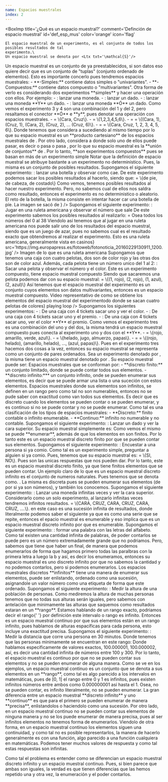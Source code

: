```yaml
---
name: Espacios muestrales
index: 2
---
```


<BoxImp
  title='¿Qué es un espacio muestral?'
  comment='Definción de espacio muestral'
  id='def_esp_mus'
  color='orange'
  icon='flag'
>
    El espacio muestral de un experimento, es el conjunto de todos los posibles resultados de tal
    experimento.\
    Un espacio muestral se denota por <Ltx txt='\mathcal{S}'/>
</BoxImp>
<BComment type='warn'>
    Un espacio muestral es un conjunto de <Lnk url='/themes/Estadistica/Probabilidad/ConceptosGenerales#def_dat' txt='datos'/>
    ya preestablecidos, si son datos eso quiere decir que es un conjunto de "tuplas" (conjunto ordenado de elementos). Esto
    es importante concerlo pues tendremos espacios muestrales:
    - **-Simples:** contiene datos simples o "univariantes".
    - **-Compuestos:** contiene datos compuesto o "multivariantes".
</BComment>
<BComment type='note'>
  Otra forma de verlo es considerando dos experimentos **simples** y hacer una operación con ellos.
  Por ejemplo:
  <Balph>
    - <Ltx txt='\mathcal{E_1}'/> : lanzar una moneda.
    - <Ltx txt='\mathcal{E_2}'/> : lanzar un dado.
    - <Ltx txt='\mathcal{E_3}'/> : lanzar una moneda **Y** un dado.
    - <Ltx txt='\mathcal{E_4}'/> : lanzar una moneda **Ó** un dado.
  </Balph>
  Como vemos el experimento 3 y 4 son una combinación del 1 y del 2, pero resaltamos el conector
  **Ó** e **y**, pues denotar una operación con espacios muestrales.
  <Balph>
    - <Ltx txt='\mathcal{S_1}'/> = \{Cara, Cruz\}.
    - <Ltx txt='\mathcal{S_2}'/> = \{1,2,3,4,5,6\}.
    - <Ltx txt='\mathcal{S_3}'/> = <Ltx txt='S_2 \times S_4'/> = \{(Cara, 1), (Cruz, 1), (Cara, 2), (Cruz, 2), ... (Cruz, 6)\}.
    - <Ltx txt='\mathcal{S_4}'/> = <Ltx txt='S_2 \cup S_3'/> = \{Cara, Cruz, 1, 2, 3, 4, 5, 6\}.

  </Balph>
  Donde tenemos que <Ltx txt='\mathcal{E_3}'/> considera a <Ltx txt='\mathcal{E_1,E_2}'/> sucediendo al mismo tiempo
  por lo que su espacio muestral es un **producto cartesiano** de los espacios muestrales de <Ltx txt='\mathcal{E_1,E_2}'/>.
  Por otro lado, <Ltx txt='\mathcal{E_3}'/> considera a <Ltx txt='\mathcal{E_1,E_2}'/> donde solo uno de ellos
  puede pasar, es decir o pasa <Ltx txt='\mathcal{E_1}'/> o pasa <Ltx txt='\mathcal{E_2}'/>, por lo que su espacio
  muestral es la **unión de conjuntos** de <Ltx txt='\mathcal{E_1,E_2}'/>. Por lo tanto, <Ltx txt='\mathcal{E_3,E_4}'/>
  **son experimentos compuestos** pues se basan en más de un experimento simple
</BComment>
<BComment type='note'>
  Notar que la definición de espacio muestral se atribuye bastante a un experimento
  no determinístico. Pues, la misma es un conjunto de posibles resultados.
</BComment>
<BoxChord className='mt-2' title='Ejemplo de espacio muestral 1' color='blue'>
  Supongamos el siguiente experimento:
  <Balph>
    <Ltx txt='\mathcal{E_1}'/> : lanzar una botella y observar como cae.
  </Balph>
  De este experimento podemos sacar los posibles resultados al hacerlo, siendo que:
  <Balph>
    <Ltx txt='\mathcal{S_1}'/> = \{de pie, de cabeza, de costado\}
  </Balph>
  Como vemos, tenemos posibles resultados al hacer nuestro experimento. Pero, no sabemos
  cual de ellos nos saldra como resultado, entonces el experimento es no deterministico
  o aleatorio.
  <ImgAbs
    src='http://media4.giphy.com/media/l46CBrjRXMDlQyUIE/giphy.gif'
    title='Botella challenge, un ejemplo claro'
    content={<>El reto de la botella, la misma consiste en intentar hacer car una botella de píe. La imagen se sacó de <Lnk url='https://www.20minutos.es/noticia/2852001/0/reto-botella-fenomeno-limites-viral/' content='esta página'/></>}
  />
</BoxChord>
<BoxChord title='Ejemplo de espacio muestral 2' color='blue'>
  Supongamos el siguiente experimento:
  <Balph>
    <Ltx txt='\mathcal{E_2}'/> : Jugar en una ruleta americana y observar el número que sale
  </Balph>
  De este experimento sabemos los posibles resultados al realizarlo:
  <Balph>
    <Ltx txt='\mathcal{S_2}'/> = <Ltx txt='\{x:0\leq x \leq 38\}'/>
    <LComment>Osea todos los números del 0 al 38</LComment>
  </Balph>
  Viendolo así tenemos que al jugar en una ruleta americana nos puede salir uno de los resultados
  del espacio muestral, siendo que es un juego de azar, pues no sabemos cual es el resultado exacto
  que obtendremos al realizar el experimento.
  <ImgAbs
    title='Ruleta americana'
    content={<>Esto es una ruleta americana, generalmente vista en casinos</>}
    src='https://img.europapress.es/fotoweb/fotonoticia_20160229130911_1200.jpg'
  />
  <LComment>Imagen de lo que es una ruleta americana</LComment>
</BoxChord>
<BoxChord title='Ejemplo de espacio muestral 3' color='yellow'>
  Supongamos que tenemos una caja con cuatro pelotas, dos son de color rojo y las otras dos son de color
  azul. Además, cada pelota tiene un número unico del 1 al 2:
  <Balph>
    <Ltx txt='\mathcal{E_3}'/> : Sacar una pelota y observar el número y el color.
    <LComment>Este es un experimento compuesto, tiene espacio muestral compuesto</LComment>
  </Balph>
  Siendo que sacaremos una pelota podemos dar con su espacio muestral:
  <Balph>
    <Ltx txt='\mathcal{S_3}'/> = \{(1, rojo), (2, rojo), (1, azul), (2, azul)\}
  </Balph>
  Así tenemos que el espacio muestral del experimento <Ltx txt='\mathcal{E_3}'/> es un conjunto
  cuyos elementos son datos multivariantes, entonces es un espacio muestral compuesto.
  <VidAbs
    url='/themes/Estadistica/Probabilidad/1_ex1.mp4'
    title='Representación del experimento'
    content={<>Video representativo de como se obtiene los elementos del espacio muestral del experimentodo donde se sacan cuatro pelotas de colores</>}
    playing
    loop
  />
</BoxChord>
<BoxChord title='Ejemplo de espacio muestral 4' color='green'>
  Supongamos los siguientes experimentos:
  <Balph>
    - <Ltx txt='\mathcal{E_1}'/> : De una caja con 4 tickets sacar uno y ver el color.
    - <Ltx txt='\mathcal{E_2}'/> : De una caja con 4 tickets sacar uno y el premio.
    - <Ltx txt='\mathcal{E_3}'/> : De una caja con 4 tickets sacar uno, ver el color **Y** el premio.

  </Balph>
  Como vemos el experimento tres es una combinación del uno y del dos, la misma tendrá un espacio muestral
  compuesto pues conecta al experimento uno y dos con el **Y**.
  <Balph>
    - <Ltx txt='\mathcal{S_1}'/> = \{rojo, amarillo, verde, azul\}.
    - <Ltx txt='\mathcal{S_2}'/> = \{helado, jugo, almuerzo, papas\}.
    - <Ltx txt='\mathcal{S_3}'/> = <Ltx txt='\mathcal{S_1 \times S_2}'/> = \{(rojo, helado), (amarillo, helado), ..., (azul, papas)\}.

  </Balph>
  Pues en el experimento tres hacemos dos cosas a la vez, entonces su espacio muestral se representa como un conjunto de
  pares ordenados.
</BoxChord>
<BoxImp
  title='Tipos de espacios muestrales'
  id='tip_mues'
  color='green'
  icon='at'
>
  Sea un experimento denotado por <Ltx txt='\mathcal{E}'/>, la misma tiene un espacio muestral
  denotado por <Ltx txt='\mathcal{S}'/>. Su espacio muestral puede ser:
  <BoxSimp title='Discretos' className='text-base-content'>
    Espacios muestrales que se conforman por:
    - **discreto finito:** un conjunto limitado, donde se puede contar todos sus elementos.
    - **discreto infinito:*** un conjunto infinito, onde se pueden enumerar sus elementos, es decir que se puede armar una lista o una suceción con estos elementos.
  </BoxSimp>
  <BoxSimp title='Continuos' className='text-base-content'>
    Espacios muestrales donde sus elementos son infinitos, se definen en un rango pero como tal
    no son numerables, entonces no se pude saber con exactitud como van todos sus elementos.
  </BoxSimp>
  Es decir que es discreto cuando los elementos se pueden contar o se pueden enumerar, y es continuo si
  no se puede contar y no se puede enumerar.
</BoxImp>
<BComment type='note'>
  Como tal es una clasificación de los tipos de espacios muestrales:
  - **Discreto:** finito contable o infinito enumerable.
  - **Continuo:** infinito no numerable y no contable.
</BComment>
<BoxChord title='Ejemplo de espacio muestral discreto 1'>
  Supongamos el siguiente experimento:
  <Balph>
    <Ltx txt='\mathcal{E}'/>: Lanzar un dado y ver la cara superior.
  </Balph>
  Su espacio muestral simplemente es:
  <Balph>
    <Ltx txt='\mathcal{S}=\{1,2,3,4,5,6\}'/>
  </Balph>
  Como vemos el mismo se puede **enumerar**, además de que los elementos en
  <Ltx txt='\mathcal{S}'/> son finitos. Por lo tanto este es un espacio
  muestral discreto finito por que se pueden contar sus elementos.
</BoxChord>
<BoxChord title='Ejemplo de espacio muestral discreto 2'>
  Supongamos el siguiente experimento:
  <Balph>
    <Ltx txt='\mathcal{E}'/>: Encuestar a una persona si ya comio.
  </Balph>
  Como tal es un experimento simple, preguntar a alguien si ya comio. Pues, tenemos que
  su espacio muestral es:
  <Balph>
    <Ltx txt='\mathcal{S}'/>= \{SI, NO\}.
  </Balph>
  Pues son las unicas respuestas que nos pueden dar. Por lo tanto, este es un espacio
  muestral discreto finito, ya que tiene finitos elementos que se pueden contar.
</BoxChord>
<BoxChord title='Ejemplo de espacio muestral discreto 3'>
  Un ejemplo claro de lo que es un espacio muestral discreto infinito es
  el conjunto de numeros naturales. Pues tenemos que se denota como.
  <Balph>
    <Ltx txt='\mathcal{S}=\{1,2,3,4...\infty\}'/>.
  </Balph>
  La misma es discreta pues se pueden enumerar sus elementos (de por si ya son números), y
  también los conocemos.
</BoxChord>
<BoxChord title='Ejemplo de espacio muestral discreto 4'>
  Supongamos el siguiente experimento:
  <Balph>
    <Ltx txt='\mathcal{E}'/>: Lanzar una moneda infinitas veces y ver la cara superior.
  </Balph>
  Considerarlo como un solo experimento, al lanzarlo infinitas veces tendremos infinitos
  resultados.
  <Balph>
    <Ltx txt='\mathcal{S}'/>= \{CARA, CRUZ, CARA, CRUZ, CARA, CRUZ, ....\}.
  </Balph>
  en este caso es una sucesión infinita de resultados, donde literalmente podemos saber el siguiente ya que
  es como una serie que se repite, entonces el epacio muestral es enumerable y eso implica que es un
  espacio muestral discreto infinito por que es enumerable.
</BoxChord>
<BoxChord title='Ejemplo de espacio muestral discreto 5'>
  Supongamos el siguiente experimento:
  <Balph>
    <Ltx txt='\mathcal{E}'/>: formar una palabra con las letras del alfabeto.
  </Balph>
  Como tal existen una cantidad infinita de palabras, de poder contarlos se puede pero
  es un número extremadamente grande que no podriamos. Pero, sabemos que tiene que haber un final,
  de manera que podemos enumerarlos de forma que hagamos primero todas las paralbras con la primera
  letra a luego la b y así, es decir los enumeramos, entonces su espacio muestral es uno discreto infinito
  por que no sabemos la cantidad y no podemos contarlos, pero si podemos enumerarlos.
</BoxChord>
<BComment type='warn'>
  Los espacios muestrales discretos **infinitos** tiene una manera de enumerar sus elementos, puede ser enlistando,
  ordenado como una sucesión, asignandole un valor número como una etiqueta de forma que este ordenado.
</BComment>

<BoxChord title="Ejemplo de espacio muestral continuo 1">
  Supongamos el siguiente experimento:
  <Balph>
    <Ltx txt="\mathcal{E}" />: Medir la altura de una población de personas.
  </Balph>
  Como mediremos la altura de muchas personas tenemos que no todas sus alturas
  serán iguales, pero sabemos con antelación que minimamente las alturas que
  saquemos como resultados estaran en un **rango**.
  <Balph>
    <Ltx txt="\mathcal{S}= \{h:1.50[m]\leq h \leq 2[m]\}" />
  </Balph>
  Estamos hablando de un rango exacto, podriamos decir el rango{' '}
  <Ltx txt="[1.50, 2.00]\in\mathbb{R}" />
  por definición este intervalo o rango es infinito. Entonces es un espacio muestral
  continuo por que sus elementos están en un rango infinito, pues hablamos de alturas
  espacíficas para cada persona, esto incluye una exactitud precisa.
</BoxChord>
<BoxChord title="Ejemplo de espacio muestral continuo 2">
  Supongamos el siguiente experimento:
  <Balph>
    <Ltx txt="\mathcal{E_3}" />: Medir la distancia que corre una persona en 30
    minutos.
  </Balph>
  Donde tenemos que las personas minimamente se encuentran en este rango:
  <Balph>
    <Ltx txt="\mathcal{S}= \{x:100[m]\leq h \leq 3000[m]\}" />
  </Balph>
  Donde hablamos especificamente de valores exactos, 100.000001, 100.000002,
  así, es decir una cantidad infinita de números entre 100 y 300. Por lo tanto,
  el espacio muestral es continuo por que no se pueden contar sus elementos y no
  se pueden enumerar de alguna manera.
</BoxChord>
<BComment type="warn">
  Como se ve en los ejemplos, un espacio muestral continuo es un conjunto que se
  denota a sus elementos en un **rango**, como tal es algo parecido a los
  intervalos en matemáticas, pues de [0, 1] el rango entre 0 y 1 es infinitos,
  pues existen infinitos números entre ambos como 0.000000001 así hasta el 1.
  Osea, no se pueden contar, es infinito literalmente, no se pueden enumerar.
</BComment>
<BComment type="alert">
  La gran diferencia entre un espacio muestral **discreto infinito** y uno
  **continuo** es que para el primero se pueden enumerar de manera **precisa**,
  enlistandolos o haciendolo como una sucesión. Por otro lado, en un espacio
  muestral continuo no se pueden contar sus elementos de ninguna manera y no se
  los puede enumerar de manera precisa, pues al ser infinitos elementos no
  tenemos forma de enumerarlos.
</BComment>
<BComment type="note">
  Viendolo de otra forma, en un espacio muestral continuo los elementos siguen
  una continuidad, y como tal no es posible representarlos, la manera de hacerlo
  generalmente es con una función, algo parecido a una función cualquiera en
  matemáticas. Podemos tener muchos valores de respuesta y como tal estas
  respuestas son infinitas.
</BComment>

Como tal el problema es entender como se diferencian un espacio muestral discreto infinito y un espacio
muestral continuo. Pues, si bien parece que ambas son iguales, la verdad es que tienen diferencias
que las hemos repetido una y otra vez, la enumeración y el poder contarlos.
